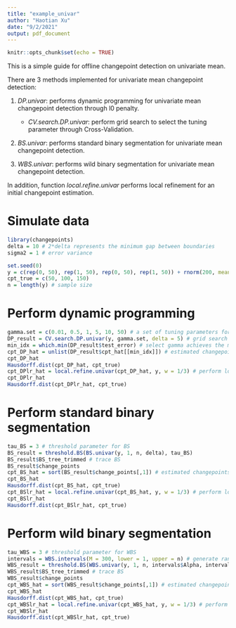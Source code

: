 ```yaml
---
title: "example_univar"
author: "Haotian Xu"
date: "9/2/2021"
output: pdf_document
---
```


```r
knitr::opts_chunk$set(echo = TRUE)
```

This is a simple guide for offline changepoint detection on univariate mean.

There are 3 methods implemented for univariate mean changepoint detection:

1. _DP.univar_: performs dynamic programming for univariate mean changepoint detection through l0 penalty.
   + _CV.search.DP.univar_: perform grid search to select the tuning parameter through Cross-Validation.
   
2. _BS.univar_: performs standard binary segmentation for univariate mean changepoint detection.

3. _WBS.univar_: performs wild binary segmentation for univariate mean changepoint detection.

In addition, function _local.refine.univar_ performs local refinement for an initial changepoint estimation.

# Simulate data
```r
library(changepoints)
delta = 10 # 2*delta represents the minimum gap between boundaries
sigma2 = 1 # error variance

set.seed(0)
y = c(rep(0, 50), rep(1, 50), rep(0, 50), rep(1, 50)) + rnorm(200, mean = 0, sd = sqrt(sigma2)) # univariate time series
cpt_true = c(50, 100, 150)
n = length(y) # sample size
```

# Perform dynamic programming
```r
gamma.set = c(0.01, 0.5, 1, 5, 10, 50) # a set of tuning parameters for DP
DP_result = CV.search.DP.univar(y, gamma.set, delta = 5) # grid search through cross-validation
min_idx = which.min(DP_result$test_error) # select gamma achieves the minimum validation error
cpt_DP_hat = unlist(DP_result$cpt_hat[[min_idx]]) # estimated changepoints by DP
cpt_DP_hat
Hausdorff.dist(cpt_DP_hat, cpt_true)
cpt_DPlr_hat = local.refine.univar(cpt_DP_hat, y, w = 1/3) # perform local refinement
cpt_DPlr_hat
Hausdorff.dist(cpt_DPlr_hat, cpt_true)
```

# Perform standard binary segmentation
```r
tau_BS = 3 # threshold parameter for BS
BS_result = threshold.BS(BS.univar(y, 1, n, delta), tau_BS)
BS_result$BS_tree_trimmed # trace BS
BS_result$change_points
cpt_BS_hat = sort(BS_result$change_points[,1]) # estimated changepoints by BS
cpt_BS_hat
Hausdorff.dist(cpt_BS_hat, cpt_true)
cpt_BSlr_hat = local.refine.univar(cpt_BS_hat, y, w = 1/3) # perform local refinement
cpt_BSlr_hat
Hausdorff.dist(cpt_BSlr_hat, cpt_true)
```

# Perform wild binary segmentation
```r
tau_WBS = 3 # threshold parameter for WBS
intervals = WBS.intervals(M = 300, lower = 1, upper = n) # generate random intervals for WBS
WBS_result = threshold.BS(WBS.univar(y, 1, n, intervals$Alpha, intervals$Beta, delta), tau_WBS)
WBS_result$BS_tree_trimmed # trace BS
WBS_result$change_points
cpt_WBS_hat = sort(WBS_result$change_points[,1]) # estimated changepoints by WBS
cpt_WBS_hat
Hausdorff.dist(cpt_WBS_hat, cpt_true)
cpt_WBSlr_hat = local.refine.univar(cpt_WBS_hat, y, w = 1/3) # perform local refinement
cpt_WBSlr_hat
Hausdorff.dist(cpt_WBSlr_hat, cpt_true)
```
